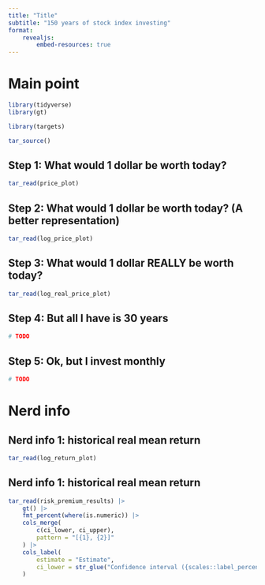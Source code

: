 ```yaml
---
title: "Title"
subtitle: "150 years of stock index investing"
format:
    revealjs:
        embed-resources: true
---
```


# Main point

```r
library(tidyverse)
library(gt)

library(targets)

tar_source()
```

## Step 1: What would 1 dollar be worth today?

```r
tar_read(price_plot)
```

## Step 2: What would 1 dollar be worth today? (A better representation)

```r
tar_read(log_price_plot)
```

## Step 3: What would 1 dollar REALLY be worth today?

```r
tar_read(log_real_price_plot)
```

## Step 4: But all I have is 30 years

```r
# TODO
```

## Step 5: Ok, but I invest monthly

```r
# TODO
```

# Nerd info

## Nerd info 1: historical real mean return

```r
tar_read(log_return_plot)
```

## Nerd info 1: historical real mean return

```r
tar_read(risk_premium_results) |>
    gt() |>
    fmt_percent(where(is.numeric)) |>
    cols_merge(
        c(ci_lower, ci_upper),
        pattern = "[{1}, {2}]"
    ) |>
    cols_label(
        estimate = "Estimate",
        ci_lower = str_glue("Confidence interval ({scales::label_percent()(CONFIDENCE_LEVEL)})")
    )
```
